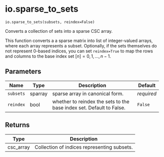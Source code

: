 # io.sparse_to_sets { #geomcover.io.sparse_to_sets }

`io.sparse_to_sets(subsets, reindex=False)`

Converts a collection of sets into a sparse CSC array.

This function converts a a sparse matrix into list of integer-valued arrays, where
each array represents a subset. Optionally, if the sets themselves do not represent
0-based indices, you can set `reindex=True` to map the rows and columns to the base index
set $[n] = {0, 1, ..., n - 1}$.

## Parameters

| Name      | Type    | Description                                                          | Default    |
|-----------|---------|----------------------------------------------------------------------|------------|
| `subsets` | sparray | sparse array in canonical form.                                      | _required_ |
| `reindex` | bool    | whether to reindex the sets to the base index set. Default to False. | `False`    |

## Returns

| Type      | Description                                 |
|-----------|---------------------------------------------|
| csc_array | Collection of indices representing subsets. |